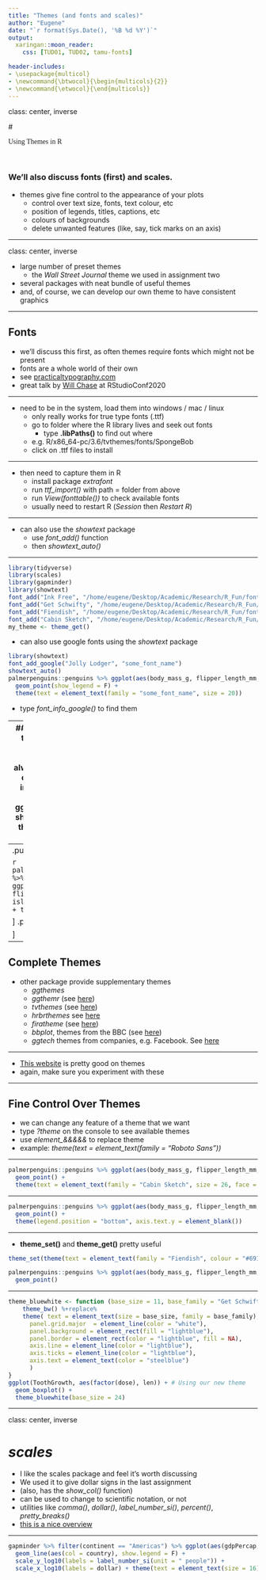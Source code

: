 ```yaml
---
title: "Themes (and fonts and scales)"
author: "Eugene"
date: "`r format(Sys.Date(), '%B %d %Y')`"
output:
  xaringan::moon_reader:
    css: [TUD01, TUD02, tamu-fonts]

header-includes:
- \usepackage{multicol}
- \newcommand{\btwocol}{\begin{multicols}{2}}
- \newcommand{\etwocol}{\end{multicols}}
---
```


class: center, inverse

# <p style="font-family:'Cabin Sketch'">Using Themes in R</p>
<br>

### We'll also discuss fonts (first) and scales.
- themes give fine control to the appearance of your plots
    - control over text size, fonts, text colour, etc
    - position of legends, titles, captions, etc
    - colours of backgrounds
    - delete unwanted features (like, say, tick marks on an axis)
    
---

class: center, inverse


- large number of preset themes
    - the _Wall Street Journal_ theme we used in assignment two
- several packages with neat bundle of useful themes
- and, of course, we can develop our own theme to have consistent graphics

---

## Fonts

- we'll discuss this first, as often themes require fonts which might not be present
- fonts are a whole world of their own
- see [practicaltypography.com](practicaltypography.com)
- great talk by [Will Chase](https://rstudio.com/resources/rstudioconf-2020/the-glamour-of-graphics/) at RStudioConf2020

---

- need to be in the system, load them into windows / mac / linux
    - only really works for true type fonts (.ttf)
    - go to folder where the R library lives and seek out fonts
        - type **.libPaths()** to find out where
    - e.g. R/x86_64-pc/3.6/tvthemes/fonts/SpongeBob
    - click on .ttf files to install
    
---
    
- then need to capture them  in R
    - install package *extrafont*
    - run *ttf_import()* with path = folder from above
    - run *View(fonttable())* to check available fonts
    - usually need to restart R (*Session* then *Restart R*)
    
---

- can also use the *showtext* package
    - use _font_add()_ function
    - then _showtext_auto()_
    
---

```r
library(tidyverse)
library(scales)
library(gapminder)
library(showtext)
font_add("Ink Free", "/home/eugene/Desktop/Academic/Research/R_Fun/fonts/Inkfree.ttf")
font_add("Get Schwifty", "/home/eugene/Desktop/Academic/Research/R_Fun/fonts/get_schwifty.ttf")
font_add("Fiendish", "/home/eugene/Desktop/Academic/Research/R_Fun/fonts/Fiendish.ttf")
font_add("Cabin Sketch", "/home/eugene/Desktop/Academic/Research/R_Fun/fonts/CabinSketch-Regular.ttf")
my_theme <- theme_get()
```

- can also use google fonts using the *showtext* package

```r
library(showtext)
font_add_google("Jolly Lodger", "some_font_name")
showtext_auto()
palmerpenguins::penguins %>% ggplot(aes(body_mass_g, flipper_length_mm, col = island)) +
  geom_point(show_legend = F) +
  theme(text = element_text(family = "some_font_name", size = 20))

```

- type *font_info_google()* to find them
        

---
## Complete Themes
- these set up ggplots with standard appearances
- can always adjust these, but do so in a layer after invoking the theme
- some defaults in ggplot2, see [here](https://ggplot2.tidyverse.org/reference/ggtheme.html)
- you should experiment with these to see how they look



---
.pull-left[

```r
palmerpenguins::penguins %>% ggplot(aes(body_mass_g, flipper_length_mm, col = island)) +
  geom_point() +
  theme_classic()
```

]
.pull-right[
```r
palmerpenguins::penguins %>% ggplot(aes(body_mass_g, flipper_length_mm, col = island)) + 
  geom_point() +
  theme_dark()
```

]

---

## Complete Themes

- other package provide supplementary themes
    - *ggthemes*
    - *ggthemr* (see [here](https://github.com/cttobin/ggthemr))
    - *tvthemes* (see [here](https://ryo-n7.github.io/2019-05-16-introducing-tvthemes-package/))
    - *hrbrthemes* see [here](https://github.com/hrbrmstr/hrbrthemes)
    - *firatheme* (see [here](https://github.com/vankesteren/firatheme))
    - *bbplot*, themes from the BBC (see [here](https://github.com/bbc/bbplot))
    - *ggtech* themes from companies, e.g. Facebook. See [here](https://github.com/ricardo-bion/ggtech)
    
---
    
- [This website](https://rfortherestofus.com/2019/08/themes-to-improve-your-ggplot-figures/) is pretty good on themes
- again, make sure you experiment with these

---

## Fine Control Over Themes

- we can change any feature of a theme that we want
- type *?theme* on the console to see available themes
- use *element_&&&&&* to replace theme
- example: *theme(text = element_text(family = "Roboto Sans"))*

---


```r
palmerpenguins::penguins %>% ggplot(aes(body_mass_g, flipper_length_mm, col = island)) + 
  geom_point() +
  theme(text = element_text(family = "Cabin Sketch", size = 26, face = "bold"))
```

---

```r
palmerpenguins::penguins %>% ggplot(aes(body_mass_g, flipper_length_mm, col = island)) +
  geom_point() +
  theme(legend.position = "bottom", axis.text.y = element_blank())
```


---

- **theme_set()** and **theme_get()** pretty useful

```r
theme_set(theme(text = element_text(family = "Fiendish", colour = "#691740", face = "bold")))

palmerpenguins::penguins %>% ggplot(aes(body_mass_g, flipper_length_mm, col = island)) +
  geom_point()
```


---

```r
theme_bluewhite <- function (base_size = 11, base_family = "Get Schwifty") {
    theme_bw() %+replace% 
    theme( text = element_text(size = base_size, family = base_family),
      panel.grid.major  = element_line(color = "white"),
      panel.background = element_rect(fill = "lightblue"),
      panel.border = element_rect(color = "lightblue", fill = NA),
      axis.line = element_line(color = "lightblue"),
      axis.ticks = element_line(color = "lightblue"),
      axis.text = element_text(color = "steelblue")
      )
}
ggplot(ToothGrowth, aes(factor(dose), len)) + # Using our new theme
  geom_boxplot() +
  theme_bluewhite(base_size = 24)
```

---



class: center, inverse

# _scales_

- I like the scales package and feel it's worth discussing
- We used it to give dollar signs in the last assignment
- (also, has the _show_col()_ function)
- can be used to change to scientific notation, or not
- utilities like _comma()_, _dollar()_, _label_number_si()_, _percent()_, _pretty_breaks()_
- [this is a nice overview](https://bookdown.org/Maxine/ggplot2-maps/posts/2019-11-27-using-scales-package-to-modify-ggplot2-scale/)

---

```r
gapminder %>% filter(continent == "Americas") %>% ggplot(aes(gdpPercap, pop)) + 
  geom_line(aes(col = country), show.legend = F) + 
  scale_y_log10(labels = label_number_si(unit = " people")) +
  scale_x_log10(labels = dollar) + theme(text = element_text(size = 16), axis.title.y = element_blank())
```


